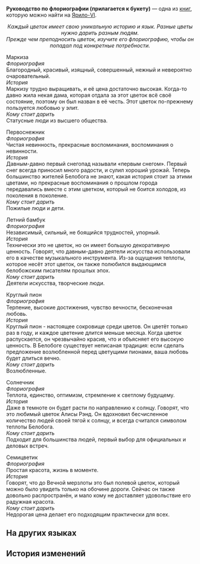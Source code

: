 {{Книга Инфобокс
|id           = 001
|Название     = Руководство по флориографии (прилагается к букету)
|Изображение  = Item Jarilo-VI Readable 2.png
|Мир          = Ярило-VI
|Томов        = 1
|Автор        = <!--нужно добавить-->
|Описание     = Народные знания о языке цветов Белобога в одном руководстве.
|Том1         = {{tx}}
|Источник1    = {{tx|Отсутствует источник}}
|Персонажи    = 
|Фракции      = 
}}
'''Руководство по флориографии (прилагается к букету)''' — одна из [[Книги|книг]], которую можно найти на [[Ярило-VI]].
<!--
==Получение==
<gallery>
Книга НАЗВАНИЕ.png|НАЗВАНИЕ
Локация НАЗВАНИЕ.png|Расположение на карте. Ближайший пространственный якорь «[[НАЗВАНИЕ]]»
</gallery>
-->
<div align="center">''Каждый цветок имеет свою уникальную историю и язык. Разные цветы нужно дарить разным людям. ''<br />
''Прежде чем преподносить цветок, изучите его флориографию, чтобы он попадал под конкретные потребности.''</div>

Маркиза<br />
''Флориография''<br />
Благородный, красивый, изящный, совершенный, нежный и невероятно очаровательный.<br />
''История''<br />
Маркизу трудно выращивать, и её цена достаточно высокая. Когда-то давно жила некая дама, которая отдала за этот цветок всё своё состояние, поэтому он был назван в её честь. Этот цветок по-прежнему пользуется любовью у элит.<br />
''Кому стоит дарить''<br />
Статусные люди из высшего общества.

Первоснежник<br />
''Флориография''<br />
Чистая невинность, прекрасные воспоминания, воспоминания о невинности.<br />
''История''<br />
Давным-давно первый снегопад называли «первым снегом». Первый снег всегда приносил много радости, и сулил хороший урожай. Теперь большинство жителей Белобога не знают, какая история стоит за этими цветами, но прекрасные воспоминания о прошлом города передавались вместе с этим цветком, который не боится холодов, из поколения в поколение.<br />
''Кому стоит дарить''<br />
Пожилые люди и дети.

Летний бамбук<br />
''Флориография''<br />
Независимый, сильный, не боящийся трудностей, упорный.<br />
''История''<br />
Технически это не цветок, но он имеет большую декоративную ценность. Говорят, что давным-давно деятели искусства использовали его в качестве музыкального инструмента. Из-за ощущения теплоты, которое несёт этот цветок, он также полюбился выдающимся белобожским писателям прошлых эпох.<br />
''Кому стоит дарить''<br />
Деятели искусства, творческие люди.

Круглый пион<br />
''Флориография''<br />
Терпение, высокие достижения, чувство вечности, бесконечная любовь.<br />
''История''<br />
Круглый пион - настоящее сокровище среди цветов. Он цветёт только раз в году, и каждое цветение длится меньше месяца. Когда цветок распускается, он чрезвычайно красив, что и объясняет его высокую ценность. В Белобоге существует неписаная традиция: если сделать предложение возлюбленной перед цветущими пионами, ваша любовь будет длиться вечно.<br />
''Кому стоит дарить''<br />
Возлюбленные.

Солнечник<br />
''Флориография''<br />
Теплота, единство, оптимизм, стремление к светлому будущему.<br />
''История''<br />
Даже в темноте он будет расти по направлению к солнцу. Говорят, что это любимый цветок Алисы Рэнд. Он вдохновил бесчисленное количество людей своей тягой к солнцу, и всегда считался символом теплоты Белобога.<br />
''Кому стоит дарить''<br />
Подходит для большинства людей, первый выбор для официальных и деловых встреч.

Семицветик<br />
''Флориография''<br />
Простая красота, жизнь в моменте.<br />
''История''<br />
Говорят, что до Вечной мерзлоты это был полевой цветок, который можно было увидеть только на обочине дороги. Сейчас он также довольно распространён, и мало кому не доставляет удовольствие его радужная красота.<br />
''Кому стоит дарить''<br />
Недорогая цена делает его подходящим практически для всех.

==На других языках==
{{На других языках
|en   = Floriography Manual Attached to a Bouquet
|zhs  = 随花束附赠的花语手册
|zht  = 隨花束附贈的花語手冊
|ja   = 花束と一緒にあった花言葉の手引き
|ko   = 꽃다발에 부착된 꽃말 안내서
|es   = Folleto sobre el significado de las flores incluido con el ramo
|fr   = Manuel de floriographie attaché à un bouquet
|ru   = Руководство по флориографии (прилагается к букету)
|th   = คู่มือความหมายของดอกไม้ที่มาพร้อมกับช่อดอกไม้
|vi   = Sổ Tay Ý Nghĩa Tặng Kèm Bó Hoa
|de   = Floriografie zum Blumenstrauß
|id   = Buku Manual Bahasa Bunga dengan Buket Bunga
|pt   = Manual de Floriografia Preso a Um Buquê
}}

==История изменений==
{{История изменений|2.7}}